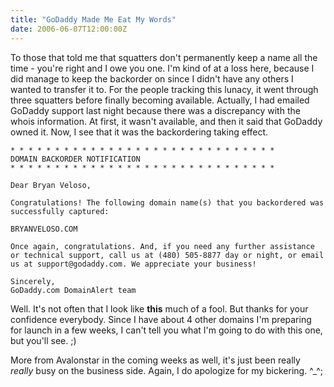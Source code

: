 ```yaml
---
title: "GoDaddy Made Me Eat My Words"
date: 2006-06-07T12:00:00Z
---
```


To those that told me that squatters don't permanently keep a name all the time - you're right and I owe you one. I'm kind of at a loss here, because I did manage to keep the backorder on since I didn't have any others I wanted to transfer it to. For the people tracking this lunacy, it went through three squatters before finally becoming available. Actually, I had emailed GoDaddy support last night because there was a discrepancy with the whois information. At first, it wasn't available, and then it said that GoDaddy owned it. Now, I see that it was the backordering taking effect.

    * * * * * * * * * * * * * * * * * * * * * * * * * * * * * *
    DOMAIN BACKORDER NOTIFICATION
    * * * * * * * * * * * * * * * * * * * * * * * * * * * * * *

    Dear Bryan Veloso,

    Congratulations! The following domain name(s) that you backordered was successfully captured:

    BRYANVELOSO.COM

    Once again, congratulations. And, if you need any further assistance or technical support, call us at (480) 505-8877 day or night, or email us at support@godaddy.com. We appreciate your business!

    Sincerely,
    GoDaddy.com DomainAlert team

Well. It's not often that I look like **this** much of a fool. But thanks for your confidence everybody. Since I have about 4 other domains I'm preparing for launch in a few weeks, I can't tell you what I'm going to do with this one, but you'll see. ;)

More from Avalonstar in the coming weeks as well, it's just been really _really_ busy on the business side. Again, I do apologize for my bickering. ^_^;
